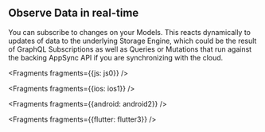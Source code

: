 
## Observe Data in real-time

You can subscribe to changes on your Models. This reacts dynamically to updates of data to the underlying Storage Engine, which could be the result of GraphQL Subscriptions as well as Queries or Mutations that run against the backing AppSync API if you are synchronizing with the cloud.


<Fragments fragments={{js: js0}} />


<Fragments fragments={{ios: ios1}} />


<Fragments fragments={{android: android2}} />


<Fragments fragments={{flutter: flutter3}} />